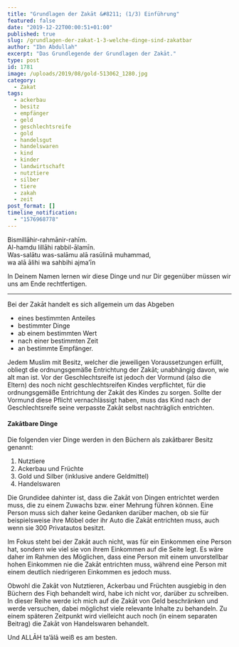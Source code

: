 ```yaml
---
title: "Grundlagen der Zakāt &#8211; (1/3) Einführung"
featured: false
date: "2019-12-22T00:00:51+01:00"
published: true
slug: /grundlagen-der-zakat-1-3-welche-dinge-sind-zakatbar
author: "Ibn Abdullah"
excerpt: "Das Grundlegende der Grundlagen der Zakāt."
type: post
id: 1781
image: /uploads/2019/08/gold-513062_1280.jpg
category:
  - Zakat
tags:
  - ackerbau
  - besitz
  - empfänger
  - geld
  - geschlechtsreife
  - gold
  - handelsgut
  - handelswaren
  - kind
  - kinder
  - landwirtschaft
  - nutztiere
  - silber
  - tiere
  - zakah
  - zeit
post_format: []
timeline_notification:
  - "1576968778"
---
```


Bismillāhir-rahmānir-rahīm.  
Al-hamdu lillāhi rabbil-ālamīn.  
Was-salātu was-salāmu alā rasūlinā muhammad,  
wa alā ālihi wa sahbihi ajma’īn

In Deinem Namen lernen wir diese Dinge und nur Dir gegenüber müssen wir uns am Ende rechtfertigen.

---

Bei der Zakāt handelt es sich allgemein um das Abgeben

- eines bestimmten Anteiles
- bestimmter Dinge
- ab einem bestimmten Wert
- nach einer bestimmten Zeit
- an bestimmte Empfänger.

Jedem Muslim mit Besitz, welcher die jeweiligen Voraussetzungen erfüllt, obliegt die ordnungsgemäße Entrichtung der Zakāt; unabhängig davon, wie alt man ist. Vor der Geschlechtsreife ist jedoch der Vormund (also die Eltern) des noch nicht geschlechtsreifen Kindes verpflichtet, für die ordnungsgemäße Entrichtung der Zakāt des Kindes zu sorgen. Sollte der Vormund diese Pflicht vernachlässigt haben, muss das Kind nach der Geschlechtsreife seine verpasste Zakāt selbst nachträglich entrichten.

#### Zakātbare Dinge

Die folgenden vier Dinge werden in den Büchern als zakātbarer Besitz genannt:

1. Nutztiere
2. Ackerbau und Früchte
3. Gold und Silber (inklusive andere Geldmittel)
4. Handelswaren

Die Grundidee dahinter ist, dass die Zakāt von Dingen entrichtet werden muss, die zu einem Zuwachs bzw. einer Mehrung führen können. Eine Person muss sich daher keine Gedanken darüber machen, ob sie für beispielsweise ihre Möbel oder ihr Auto die Zakāt entrichten muss, auch wenn sie 300 Privatautos besitzt.

Im Fokus steht bei der Zakāt auch nicht, was für ein Einkommen eine Person hat, sondern wie viel sie von ihrem Einkommen auf die Seite legt. Es wäre daher im Rahmen des Möglichen, dass eine Person mit einem unvorstellbar hohen Einkommen nie die Zakāt entrichten muss, während eine Person mit einem deutlich niedrigeren Einkommen es jedoch muss.

Obwohl die Zakāt von Nutztieren, Ackerbau und Früchten ausgiebig in den Büchern des Fiqh behandelt wird, habe ich nicht vor, darüber zu schreiben. In dieser Reihe werde ich mich auf die Zakāt von Geld beschränken und werde versuchen, dabei möglichst viele relevante Inhalte zu behandeln. Zu einem späteren Zeitpunkt wird vielleicht auch noch (in einem separaten Beitrag) die Zakāt von Handelswaren behandelt.

Und ALLĀH ta’ālā weiß es am besten.
